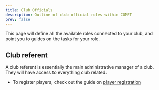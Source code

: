 ```yaml
---
title: Club Officials
description: Outline of club official roles within COMET
prev: false
---
```


This page will define all the available roles connected to your club, and point you to guides on the tasks for your role.

## Club referent

A club referent is essentially the main administrative manager of a club. They will have access to everything club related.

- To register players, check out the guide on [player registration](/registrations/players)
